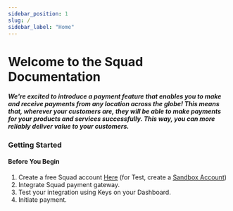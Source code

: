 ```yaml
---
sidebar_position: 1
slug: /
sidebar_label: "Home"
---
```



# Welcome to the Squad Documentation

##### We're excited to introduce a payment feature that enables you to make and receive payments from any location across the globe! This means that, wherever your customers are, they will be able to make payments for your products and services successfully. This way, you can more reliably deliver value to your customers.

### Getting Started

<Hero />

#### Before You Begin

1. Create a free Squad account [Here](https://dashboard.squadco.com/sign-up) (for Test, create a [Sandbox Account](https://sandbox.squadco.com/sign-up))
2. Integrate Squad payment gateway.
3. Test your integration using Keys on your Dashboard.
4. Initiate payment.

<Demo />

